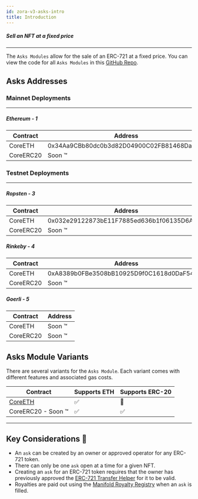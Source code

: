 ```yaml
---
id: zora-v3-asks-intro
title: Introduction
---
```



##### Sell an NFT at a fixed price

---
The `Asks Modules` allow for the sale of an ERC-721 at a fixed price.
You can view the code for all `Asks Modules` in this [GitHub Repo](https://github.com/ourzora/v3/tree/main/contracts/modules/Asks).

## Asks Addresses

### Mainnet Deployments
---
##### Ethereum - 1
| **Contract**       | **Address**                                |
| -------------------|--------------------------------------------|
| CoreETH            | 0x34Aa9CBb80dc0b3d82D04900C02FB81468DafcAb |
| CoreERC20          | Soon ™️ |


### Testnet Deployments
---
##### Ropsten - 3
| **Contract**       | **Address**                                |
| -------------------|--------------------------------------------|
| CoreETH            | 0x032e29122873bE11F7885ed636b1f06135D6A033 |
| CoreERC20          | Soon ™️ |

##### Rinkeby - 4
| **Contract**       | **Address**                                |
| -------------------|--------------------------------------------|
| CoreETH            | 0xA8389b0FBe3508bB10925D9f0C1618d0DaF54c74 |
| CoreERC20          | Soon ™️ |

##### Goerli - 5
| **Contract**       | **Address**                                |
| -------------------|--------------------------------------------|
| CoreETH            | Soon ™️ |
| CoreERC20          | Soon ™️ |



## Asks Module Variants
There are several variants for the `Asks Module`. Each variant comes with different features and associated gas costs.

| Contract                                              | Supports ETH | Supports ERC-20  |
|-------------------------------------------------------|----------------|----------------|
|[CoreETH](./core/zora-v3-asks-coreETH)                 |   ✅           |   🚫            |
|CoreERC20 - Soon ™️                                     |   ✅           |   ✅            |

---

## Key Considerations 🔑
- An `ask` can be created by an owner or approved operator for any ERC-721 token.
- There can only be one `ask` open at a time for a given NFT.
- Creating an `ask` for an ERC-721 token requires that the owner has previously approved the [ERC-721 Transfer Helper](../../../smart-contracts/zora-v3#approving-tokens-to-v3) for it to be valid.
- Royalties are paid out using the [Manifold Royalty Registry](https://royaltyregistry.xyz/lookup) when an `ask` is filled.